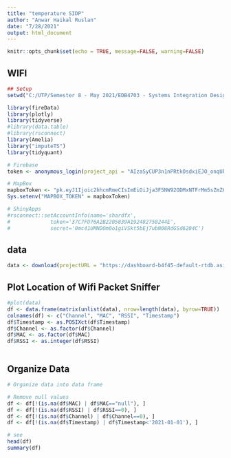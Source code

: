 ```yaml
---
title: "temperature SIDP"
author: "Anwar Haikal Ruslan"
date: "7/28/2021"
output: html_document
---
```


```r
knitr::opts_chunk$set(echo = TRUE, message=FALSE, warning=FALSE)
```

## WIFI

```r
## Setup
setwd("C:/UTP/Semester 8 - May 2021/EDB4703 - Systems Integration Design Project")

library(fireData)
library(plotly)
library(tidyverse)
#library(data.table)
#library(rsconnect)
library(Amelia)
library("imputeTS")
library(tidyquant)
```

```r
# Firebase
token <- anonymous_login(project_api = "AIzaSyCUP3n1nPRtkOsdxiEJO_onqUkTCUCRV1E")

# MapBox
mapboxToken <- "pk.eyJ1Ijoic2hhcmRmeCIsImEiOiJja3F5NW92ODMxNTFrMm5sZmZ6aHRydWx6In0.3nyrkR9ke5BF9TPK0rg29g"
Sys.setenv("MAPBOX_TOKEN" = mapboxToken)

# ShinyApps
#rsconnect::setAccountInfo(name='shardfx',
#			  token='37C7FD76A2B2205839A192482758244E',
#			  secret='0mc41UMNDOm0o1giVSkt5bEj7ubN08RdGSd6204C')
```

##  data
```r
data <- download(projectURL = "https://dashboard-b4f45-default-rtdb.asia-southeast1.firebasedatabase.app/", fileName = "UserTemperature")
```


## Plot Location of Wifi Packet Sniffer
```r
#plot(data)
df <- data.frame(matrix(unlist(data), nrow=length(data), byrow=TRUE))
colnames(df) <- c("Channel", "MAC", "RSSI", "Timestamp")
df$Timestamp <- as.POSIXct(df$Timestamp)
df$Channel <- as.factor(df$Channel)
df$MAC <- as.factor(df$MAC)
df$RSSI <- as.integer(df$RSSI)



```

## Organize Data
```r
# Organize data into data frame

# Remove null values
df <- df[!(is.na(df$MAC) | df$MAC=="null"), ]
df <- df[!(is.na(df$RSSI) | df$RSSI==0), ]
df <- df[!(is.na(df$Channel) | df$Channel==0), ]
df <- df[!(is.na(df$Timestamp) | df$Timestamp<'2021-01-01'), ]

# see
head(df)
summary(df)
```